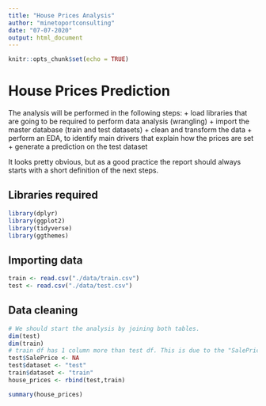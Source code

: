 ```yaml
---
title: "House Prices Analysis"
author: "minetoportconsulting"
date: "07-07-2020"
output: html_document
---
```


```r
knitr::opts_chunk$set(echo = TRUE)
```

# House Prices Prediction

The analysis will be performed in the following steps:
+ load libraries that are going to be required to perform data analysis (wrangling)
+ import the master database (train and test datasets)
+ clean and transform the data
+ perform an EDA, to identify main drivers that explain how the prices are set
+ generate a prediction on the test dataset

It looks pretty obvious, but as a good practice the report should always starts with a short definition of the next steps.

## Libraries required
```r
library(dplyr)
library(ggplot2)
library(tidyverse)
library(ggthemes)
```
## Importing data
```r
train <- read.csv("./data/train.csv")
test <- read.csv("./data/test.csv")
```

## Data cleaning
```r
# We should start the analysis by joining both tables.
dim(test)
dim(train)
# train df has 1 column more than test df. This is due to the "SalePrice" column, which has to be incorporated into the test dataset filled with NAs. Also, it is expected that every row incorporates an id that let us differenciate between test and train dataset.
test$SalePrice <- NA
test$dataset <- "test"
train$dataset <- "train"
house_prices <- rbind(test,train)

summary(house_prices)


```

